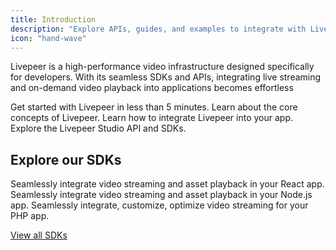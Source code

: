 ```yaml
---
title: Introduction
description: "Explore APIs, guides, and examples to integrate with Livepeer."
icon: "hand-wave"
---
```


Livepeer is a high-performance video infrastructure designed specifically for
developers. With its seamless SDKs and APIs, integrating live streaming and
on-demand video playback into applications becomes effortless

<CardGroup cols={2}>
  <Card title="Quickstart" href="/developers/quick-start" icon="bolt-lightning">
    Get started with Livepeer in less than 5 minutes.
  </Card>
  <Card title="Core Concepts" href="/developers/core-concepts" icon="file">
    Learn about the core concepts of Livepeer.
  </Card>
  <Card title="Guides" href="/developers/guides/overview" icon="book">
    Learn how to integrate Livepeer into your app.
  </Card>
  <Card
    title="API References"
    href="/api-reference/overview/introduction"
    icon="code"
  >
    Explore the Livepeer Studio API and SDKs.
  </Card>
</CardGroup>

## Explore our SDKs

<CardGroup cols={3}>
  <Card
    title="React / React Native"
    icon="react"
    color="#5ED2F3"
    href="/sdks/livepeer-js"
  >
    Seamlessly integrate video streaming and asset playback in your React app.
  </Card>
  <Card title="Ruby" icon="gem" color="#ac0d01" href="/sdks/ruby">
    Seamlessly integrate video streaming and asset playback in your Node.js app.
  </Card>
  <Card title="Python" icon="python" color="#F7D044" href="/sdks/python">
    Seamlessly integrate, customize, optimize video streaming for your PHP app.
  </Card>
</CardGroup>

[View all SDKs](/sdks/introduction)
